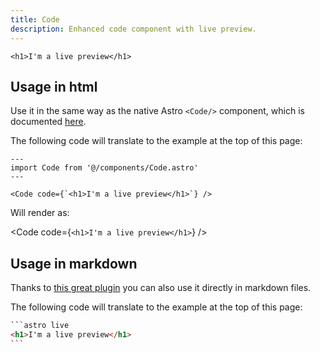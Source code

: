 ```yaml
---
title: Code
description: Enhanced code component with live preview.
---
```



```astro live
<h1>I'm a live preview</h1>
```

## Usage in html

Use it in the same way as the native Astro `<Code/>` component, which is documented [here](https://docs.astro.build/en/reference/components-reference/#code-).

The following code will translate to the example at the top of this page:

```astro
---
import Code from '@/components/Code.astro'
---

<Code code={`<h1>I'm a live preview</h1>`} />
```

Will render as:

<Code code={`<h1>I'm a live preview</h1>`} />

## Usage in markdown

Thanks to [this great plugin](https://github.com/mattjennings/astro-live-code) you can also use it directly in markdown files.

The following code will translate to the example at the top of this page:

````html
```astro live
<h1>I'm a live preview</h1>
```
````
